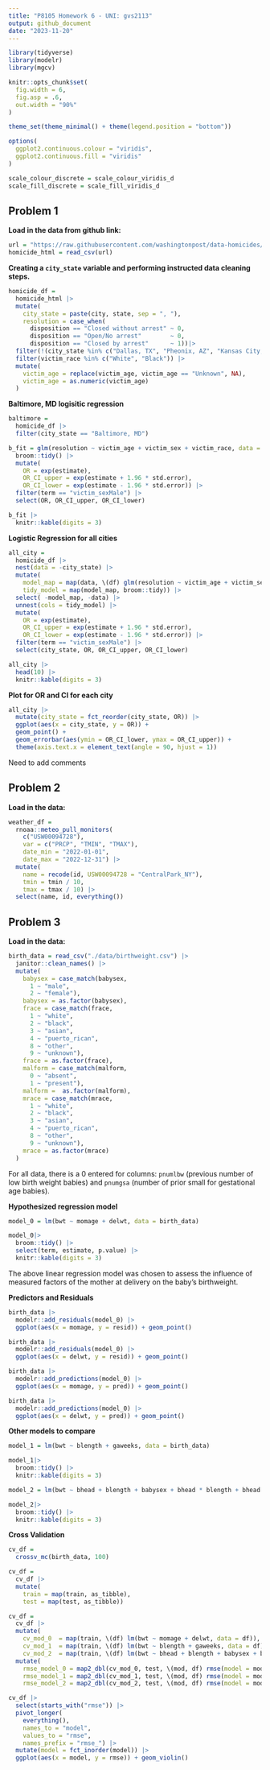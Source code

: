 ```yaml
---
title: "P8105 Homework 6 - UNI: gvs2113"
output: github_document
date: "2023-11-20"
---
```


```r
library(tidyverse)
library(modelr)
library(mgcv)

knitr::opts_chunk$set(
  fig.width = 6,
  fig.asp = .6,
  out.width = "90%"
)

theme_set(theme_minimal() + theme(legend.position = "bottom"))

options(
  ggplot2.continuous.colour = "viridis",
  ggplot2.continuous.fill = "viridis"
)

scale_colour_discrete = scale_colour_viridis_d
scale_fill_discrete = scale_fill_viridis_d
```

## Problem 1 
**Load in the data from github link:** 
```r
url = "https://raw.githubusercontent.com/washingtonpost/data-homicides/master/homicide-data.csv"
homicide_html = read_csv(url)
```

**Creating a `city_state` variable and performing instructed data cleaning steps.**
```r
homicide_df = 
  homicide_html |> 
  mutate(
    city_state = paste(city, state, sep = ", "),
    resolution = case_when(
      disposition == "Closed without arrest" ~ 0,
      disposition == "Open/No arrest"        ~ 0,
      disposition == "Closed by arrest"      ~ 1))|> 
  filter(!(city_state %in% c("Dallas, TX", "Pheonix, AZ", "Kansas City, MO", "Tulsa, AL"))) |> 
  filter(victim_race %in% c("White", "Black")) |> 
  mutate(
    victim_age = replace(victim_age, victim_age == "Unknown", NA),
    victim_age = as.numeric(victim_age)
  )
```

**Baltimore, MD logisitic regression**
```r
baltimore = 
  homicide_df |> 
  filter(city_state == "Baltimore, MD")

b_fit = glm(resolution ~ victim_age + victim_sex + victim_race, data = baltimore) |> 
  broom::tidy() |> 
  mutate(
    OR = exp(estimate),
    OR_CI_upper = exp(estimate + 1.96 * std.error),
    OR_CI_lower = exp(estimate - 1.96 * std.error)) |>
  filter(term == "victim_sexMale") |> 
  select(OR, OR_CI_upper, OR_CI_lower) 

b_fit |> 
  knitr::kable(digits = 3)
```

**Logistic Regression for all cities**
```r
all_city = 
  homicide_df |> 
  nest(data = -city_state) |> 
  mutate(
    model_map = map(data, \(df) glm(resolution ~ victim_age + victim_sex + victim_race, family = binomial(), data = df)),
    tidy_model = map(model_map, broom::tidy)) |> 
  select( -model_map, -data) |> 
  unnest(cols = tidy_model) |> 
  mutate(
    OR = exp(estimate),
    OR_CI_upper = exp(estimate + 1.96 * std.error),
    OR_CI_lower = exp(estimate - 1.96 * std.error)) |>
  filter(term == "victim_sexMale") |> 
  select(city_state, OR, OR_CI_upper, OR_CI_lower) 

all_city |> 
  head(10) |> 
  knitr::kable(digits = 3)
```

**Plot for OR and CI for each city**
```r
all_city |> 
  mutate(city_state = fct_reorder(city_state, OR)) |> 
  ggplot(aes(x = city_state, y = OR)) + 
  geom_point() + 
  geom_errorbar(aes(ymin = OR_CI_lower, ymax = OR_CI_upper)) + 
  theme(axis.text.x = element_text(angle = 90, hjust = 1))
```

Need to add comments

## Problem 2 
**Load in the data:** 
```r
weather_df = 
  rnoaa::meteo_pull_monitors(
    c("USW00094728"),
    var = c("PRCP", "TMIN", "TMAX"), 
    date_min = "2022-01-01",
    date_max = "2022-12-31") |>
  mutate(
    name = recode(id, USW00094728 = "CentralPark_NY"),
    tmin = tmin / 10,
    tmax = tmax / 10) |>
  select(name, id, everything())
```


## Problem 3
**Load in the data:** 
```r
birth_data = read_csv("./data/birthweight.csv") |> 
  janitor::clean_names() |> 
  mutate(
    babysex = case_match(babysex, 
      1 ~ "male", 
      2 ~ "female"), 
    babysex = as.factor(babysex),
    frace = case_match(frace, 
      1 ~ "white",
      2 ~ "black",
      3 ~ "asian",
      4 ~ "puerto_rican",
      8 ~ "other",
      9 ~ "unknown"),
    frace = as.factor(frace),
    malform = case_match(malform, 
      0 ~ "absent", 
      1 ~ "present"), 
    malform =  as.factor(malform),
    mrace = case_match(mrace, 
      1 ~ "white",
      2 ~ "black",
      3 ~ "asian",
      4 ~ "puerto_rican",
      8 ~ "other",
      9 ~ "unknown"),
    mrace = as.factor(mrace)
  )
```

For all data, there is a 0 entered for columns: `pnumlbw` (previous number of low birth weight babies) and `pnumgsa` (number of prior small for gestational age babies).

**Hypothesized regression model**
```r
model_0 = lm(bwt ~ momage + delwt, data = birth_data) 

model_0|> 
  broom::tidy() |> 
  select(term, estimate, p.value) |>
  knitr::kable(digits = 3)
```

The above linear regression model was chosen to assess the influence of measured factors of the mother at delivery on the baby's birthweight. 

**Predictors and Residuals** 
```r
birth_data |> 
  modelr::add_residuals(model_0) |> 
  ggplot(aes(x = momage, y = resid)) + geom_point()
```

```r
birth_data |> 
  modelr::add_residuals(model_0) |> 
  ggplot(aes(x = delwt, y = resid)) + geom_point()
```

```r
birth_data |>   
  modelr::add_predictions(model_0) |>
  ggplot(aes(x = momage, y = pred)) + geom_point()
```

```r
birth_data |>   
  modelr::add_predictions(model_0) |>
  ggplot(aes(x = delwt, y = pred)) + geom_point()
```

**Other models to compare** 
```r
model_1 = lm(bwt ~ blength + gaweeks, data = birth_data)

model_1|> 
  broom::tidy() |> 
  knitr::kable(digits = 3)
```

```r
model_2 = lm(bwt ~ bhead + blength + babysex + bhead * blength + bhead * babysex + blength * babysex + bhead * blength * babysex, data = birth_data)

model_2|> 
  broom::tidy() |> 
  knitr::kable(digits = 3)
```

**Cross Validation**
```r
cv_df = 
  crossv_mc(birth_data, 100) 

cv_df =
  cv_df |> 
  mutate(
    train = map(train, as_tibble),
    test = map(test, as_tibble))

cv_df = 
  cv_df |> 
  mutate(
    cv_mod_0  = map(train, \(df) lm(bwt ~ momage + delwt, data = df)),
    cv_mod_1  = map(train, \(df) lm(bwt ~ blength + gaweeks, data = df)),
    cv_mod_2  = map(train, \(df) lm(bwt ~ bhead + blength + babysex + bhead * blength + bhead * babysex + blength * babysex + bhead * blength * babysex, data = df))) |> 
  mutate(
    rmse_model_0 = map2_dbl(cv_mod_0, test, \(mod, df) rmse(model = mod, data = df)),
    rmse_model_1 = map2_dbl(cv_mod_1, test, \(mod, df) rmse(model = mod, data = df)),
    rmse_model_2 = map2_dbl(cv_mod_2, test, \(mod, df) rmse(model = mod, data = df)))

cv_df |> 
  select(starts_with("rmse")) |> 
  pivot_longer(
    everything(),
    names_to = "model", 
    values_to = "rmse",
    names_prefix = "rmse_") |> 
  mutate(model = fct_inorder(model)) |> 
  ggplot(aes(x = model, y = rmse)) + geom_violin()

```

